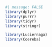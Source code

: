 

```r
#| message: FALSE
library(dplyr)
library(purrr)
library(tidyr)
library(stringr)

library(Luciernaga)
library(Coereba)
```
